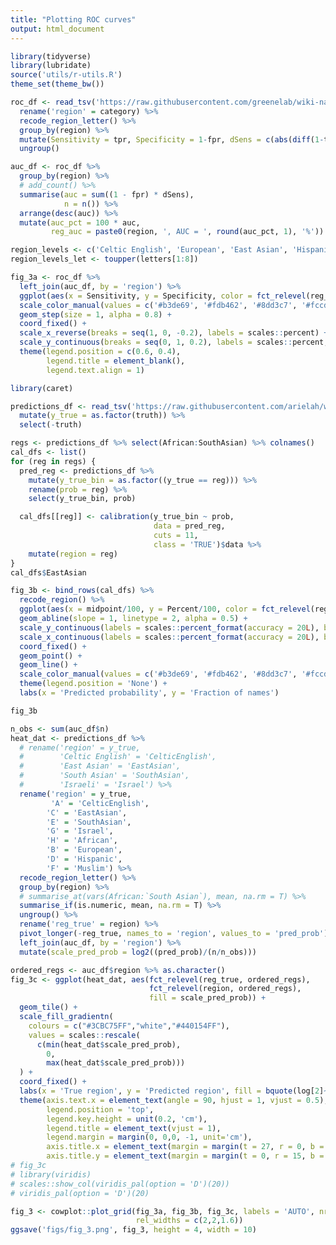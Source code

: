 ```yaml
---
title: "Plotting ROC curves"
output: html_document
---
```


```r
library(tidyverse)
library(lubridate)
source('utils/r-utils.R')
theme_set(theme_bw())

```

```r
roc_df <- read_tsv('https://raw.githubusercontent.com/greenelab/wiki-nationality-estimate/master/models/LSTM_roc_curves.tsv') %>%
  rename('region' = category) %>%
  recode_region_letter() %>%
  group_by(region) %>%
  mutate(Sensitivity = tpr, Specificity = 1-fpr, dSens = c(abs(diff(1-tpr)), 0)) %>%
  ungroup()

auc_df <- roc_df %>%
  group_by(region) %>%
  # add_count() %>%
  summarise(auc = sum((1 - fpr) * dSens),
            n = n()) %>%
  arrange(desc(auc)) %>%
  mutate(auc_pct = 100 * auc,
         reg_auc = paste0(region, ', AUC = ', round(auc_pct, 1), '%'))

region_levels <- c('Celtic English', 'European', 'East Asian', 'Hispanic', 'South Asian', 'Muslim', 'Israeli', 'African')
region_levels_let <- toupper(letters[1:8])

fig_3a <- roc_df %>%
  left_join(auc_df, by = 'region') %>%
  ggplot(aes(x = Sensitivity, y = Specificity, color = fct_relevel(reg_auc, as.character(auc_df$reg_auc)))) +
  scale_color_manual(values = c('#b3de69', '#fdb462', '#8dd3c7', '#fccde5', '#ffffb3', '#bebada',  '#80b1d3', '#fb8072')) +
  geom_step(size = 1, alpha = 0.8) +
  coord_fixed() +
  scale_x_reverse(breaks = seq(1, 0, -0.2), labels = scales::percent) +
  scale_y_continuous(breaks = seq(0, 1, 0.2), labels = scales::percent, limits = c(NA, 1.05)) +
  theme(legend.position = c(0.6, 0.4),
        legend.title = element_blank(),
        legend.text.align = 1)
```


```r
library(caret)

predictions_df <- read_tsv('https://raw.githubusercontent.com/arielah/wiki-nationality-estimate/predictions/data/LSTM_results_test.tsv') %>%
  mutate(y_true = as.factor(truth)) %>%
  select(-truth)

regs <- predictions_df %>% select(African:SouthAsian) %>% colnames()
cal_dfs <- list()
for (reg in regs) {
  pred_reg <- predictions_df %>%
    mutate(y_true_bin = as.factor((y_true == reg))) %>%
    rename(prob = reg) %>%
    select(y_true_bin, prob)

  cal_dfs[[reg]] <- calibration(y_true_bin ~ prob,
                                data = pred_reg,
                                cuts = 11,
                                class = 'TRUE')$data %>%
    mutate(region = reg)
}
cal_dfs$EastAsian

```

```r
fig_3b <- bind_rows(cal_dfs) %>%
  recode_region() %>%
  ggplot(aes(x = midpoint/100, y = Percent/100, color = fct_relevel(region, as.character(auc_df$region)))) +
  geom_abline(slope = 1, linetype = 2, alpha = 0.5) +
  scale_y_continuous(labels = scales::percent_format(accuracy = 20L), breaks = seq(0, 1, 0.2), limits = c(-0.005, 1.045)) +
  scale_x_continuous(labels = scales::percent_format(accuracy = 20L), breaks = seq(0, 1, 0.2), limits = c(0, 1)) +
  coord_fixed() +
  geom_point() +
  geom_line() +
  scale_color_manual(values = c('#b3de69', '#fdb462', '#8dd3c7', '#fccde5', '#ffffb3', '#bebada',  '#80b1d3', '#fb8072')) +
  theme(legend.position = 'None') +
  labs(x = 'Predicted probability', y = 'Fraction of names')

fig_3b


```

```r
n_obs <- sum(auc_df$n)
heat_dat <- predictions_df %>%
  # rename('region' = y_true,
  #        'Celtic English' = 'CelticEnglish',
  #        'East Asian' = 'EastAsian',
  #        'South Asian' = 'SouthAsian',
  #        'Israeli' = 'Israel') %>%
  rename('region' = y_true,
         'A' = 'CelticEnglish',
        'C' = 'EastAsian',
        'E' = 'SouthAsian',
        'G' = 'Israel',
        'H' = 'African',
        'B' = 'European',
        'D' = 'Hispanic',
        'F' = 'Muslim') %>%
  recode_region_letter() %>%
  group_by(region) %>%
  # summarise_at(vars(African:`South Asian`), mean, na.rm = T) %>%
  summarise_if(is.numeric, mean, na.rm = T) %>%
  ungroup() %>%
  rename('reg_true' = region) %>%
  pivot_longer(-reg_true, names_to = 'region', values_to = 'pred_prob') %>%
  left_join(auc_df, by = 'region') %>%
  mutate(scale_pred_prob = log2((pred_prob)/(n/n_obs)))

ordered_regs <- auc_df$region %>% as.character()
fig_3c <- ggplot(heat_dat, aes(fct_relevel(reg_true, ordered_regs),
                               fct_relevel(region, ordered_regs),
                               fill = scale_pred_prob)) +
  geom_tile() +
  scale_fill_gradientn(
    colours = c("#3CBC75FF","white","#440154FF"),
    values = scales::rescale(
      c(min(heat_dat$scale_pred_prob),
        0,
        max(heat_dat$scale_pred_prob)))
  ) +
  coord_fixed() +
  labs(x = 'True region', y = 'Predicted region', fill = bquote(log[2]~'FC')) +
  theme(axis.text.x = element_text(angle = 90, hjust = 1, vjust = 0.5),
        legend.position = 'top',
        legend.key.height = unit(0.2, 'cm'),
        legend.title = element_text(vjust = 1),
        legend.margin = margin(0, 0,0, -1, unit='cm'),
        axis.title.x = element_text(margin = margin(t = 27, r = 0, b = 0, l = 0)),
        axis.title.y = element_text(margin = margin(t = 0, r = 15, b = 0, l = 0)))
# fig_3c
# library(viridis)
# scales::show_col(viridis_pal(option = 'D')(20))
# viridis_pal(option = 'D')(20)

fig_3 <- cowplot::plot_grid(fig_3a, fig_3b, fig_3c, labels = 'AUTO', nrow = 1,
                            rel_widths = c(2,2,1.6))
ggsave('figs/fig_3.png', fig_3, height = 4, width = 10)
```

